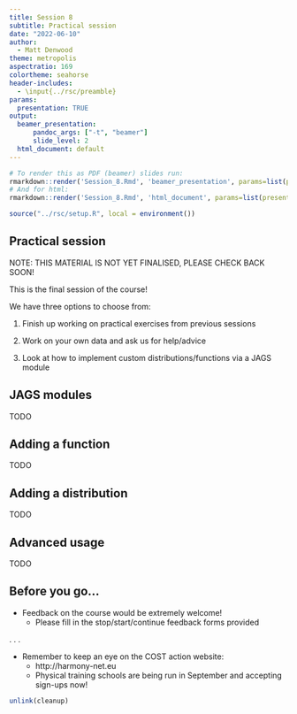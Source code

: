 ```yaml
---
title: Session 8
subtitle: Practical session
date: "2022-06-10"
author:
  - Matt Denwood
theme: metropolis
aspectratio: 169
colortheme: seahorse
header-includes: 
  - \input{../rsc/preamble}
params:
  presentation: TRUE
output:
  beamer_presentation:
      pandoc_args: ["-t", "beamer"]
      slide_level: 2
  html_document: default
---
```


```r
# To render this as PDF (beamer) slides run:
rmarkdown::render('Session_8.Rmd', 'beamer_presentation', params=list(presentation=TRUE))
# And for html:
rmarkdown::render('Session_8.Rmd', 'html_document', params=list(presentation=FALSE))
```

```r
source("../rsc/setup.R", local = environment())
```

## Practical session

NOTE: THIS MATERIAL IS NOT YET FINALISED, PLEASE CHECK BACK SOON!

This is the final session of the course!

We have three options to choose from:

1. Finish up working on practical exercises from previous sessions

2. Work on your own data and ask us for help/advice

3. Look at how to implement custom distributions/functions via a JAGS module


## JAGS modules

TODO


## Adding a function

TODO

## Adding a distribution

TODO

## Advanced usage

TODO

## Before you go...

- Feedback on the course would be extremely welcome!
  - Please fill in the stop/start/continue feedback forms provided

. . .

- Remember to keep an eye on the COST action website:
  - http://harmony-net.eu
  - Physical training schools are being run in September and accepting sign-ups now!


```r
unlink(cleanup)
```
